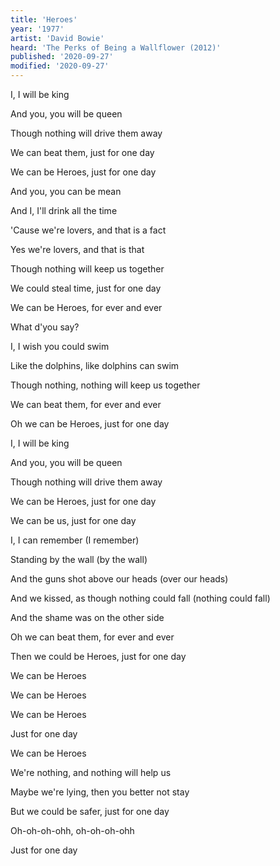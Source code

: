 ```yaml
---
title: 'Heroes'
year: '1977'
artist: 'David Bowie'
heard: 'The Perks of Being a Wallflower (2012)'
published: '2020-09-27'
modified: '2020-09-27'
---
```


<LyricSection>

I, I will be king

And you, you will be queen

Though nothing will drive them away

We can beat them, just for one day

We can be Heroes, just for one day

</LyricSection>

<LyricSection>

And you, you can be mean

And I, I'll drink all the time

'Cause we're lovers, and that is a fact

Yes we're lovers, and that is that

Though nothing will keep us together

We could steal time, just for one day

We can be Heroes, for ever and ever

What d'you say?

</LyricSection>

<LyricSection>

I, I wish you could swim

Like the dolphins, like dolphins can swim

Though nothing, nothing will keep us together

We can beat them, for ever and ever

Oh we can be Heroes, just for one day

</LyricSection>

<LyricSection>

I, I will be king

And you, you will be queen

Though nothing will drive them away

We can be Heroes, just for one day

We can be us, just for one day

</LyricSection>

<LyricSection>

I, I can remember (I remember)

Standing by the wall (by the wall)

And the guns shot above our heads (over our heads)

And we kissed, as though nothing could fall (nothing could fall)

And the shame was on the other side

Oh we can beat them, for ever and ever

Then we could be Heroes, just for one day

</LyricSection>

<LyricSection>

We can be Heroes

We can be Heroes

We can be Heroes

Just for one day

We can be Heroes

</LyricSection>

<LyricSection>

We're nothing, and nothing will help us

Maybe we're lying, then you better not stay

But we could be safer, just for one day

Oh-oh-oh-ohh, oh-oh-oh-ohh

Just for one day

</LyricSection>
